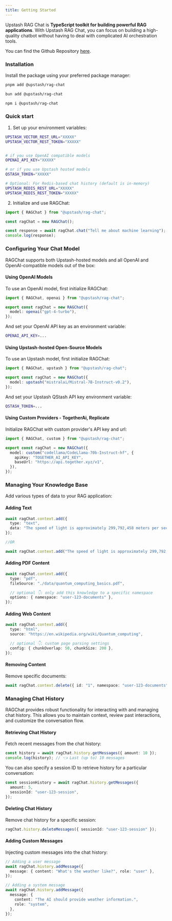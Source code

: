 ```yaml
---
title: Getting Started
---
```


Upstash RAG Chat is **TypeScript toolkit for building powerful RAG applications**. With Upstash RAG Chat, you can focus on building a high-quality chatbot without having to deal with complicated AI orchestration tools.

You can find the Github Repository [here](https://github.com/upstash/rag-chat).
        

### Installation

Install the package using your preferred package manager:

```sh
pnpm add @upstash/rag-chat

bun add @upstash/rag-chat

npm i @upstash/rag-chat
```

### Quick start

1. Set up your environment variables:

```sh
UPSTASH_VECTOR_REST_URL="XXXXX"
UPSTASH_VECTOR_REST_TOKEN="XXXXX"


# if you use OpenAI compatible models
OPENAI_API_KEY="XXXXX"

# or if you use Upstash hosted models
QSTASH_TOKEN="XXXXX"

# Optional: For Redis-based chat history (default is in-memory)
UPSTASH_REDIS_REST_URL="XXXXX"
UPSTASH_REDIS_REST_TOKEN="XXXXX"
```

2. Initialize and use RAGChat:

```typescript
import { RAGChat } from "@upstash/rag-chat";

const ragChat = new RAGChat();

const response = await ragChat.chat("Tell me about machine learning");
console.log(response);
```

### Configuring Your Chat Model

RAGChat supports both Upstash-hosted models and all OpenAI and OpenAI-compatible models out of the box:

#### Using OpenAI Models

To use an OpenAI model, first initialize RAGChat:

```typescript
import { RAGChat, openai } from "@upstash/rag-chat";

export const ragChat = new RAGChat({
  model: openai("gpt-4-turbo"),
});
```

And set your OpenAI API key as an environment variable:

```bash
OPENAI_API_KEY=...
```

#### Using Upstash-hosted Open-Source Models

To use an Upstash model, first initialize RAGChat:

```typescript
import { RAGChat, upstash } from "@upstash/rag-chat";

export const ragChat = new RAGChat({
  model: upstash("mistralai/Mistral-7B-Instruct-v0.2"),
});
```

And set your Upstash QStash API key environment variable:

```bash
QSTASH_TOKEN=...
```

#### Using Custom Providers - TogetherAi, Replicate

Initialize RAGChat with custom provider's API key and url:

```typescript
import { RAGChat, custom } from "@upstash/rag-chat";

export const ragChat = new RAGChat({
  model: custom("codellama/CodeLlama-70b-Instruct-hf", {
    apiKey: "TOGETHER_AI_API_KEY",
    baseUrl: "https://api.together.xyz/v1",
  }),
});
```

### Managing Your Knowledge Base

Add various types of data to your RAG application:

#### Adding Text

```typescript
await ragChat.context.add({
  type: "text",
  data: "The speed of light is approximately 299,792,458 meters per second.",
});

//OR

await ragChat.context.add("The speed of light is approximately 299,792,458 meters per second.");
```

#### Adding PDF Content

```typescript
await ragChat.context.add({
  type: "pdf",
  fileSource: "./data/quantum_computing_basics.pdf",

  // optional 👇: only add this knowledge to a specific namespace
  options: { namespace: "user-123-documents" },
});
```

#### Adding Web Content

```typescript
await ragChat.context.add({
  type: "html",
  source: "https://en.wikipedia.org/wiki/Quantum_computing",

  // optional 👇: custom page parsing settings
  config: { chunkOverlap: 50, chunkSize: 200 },
});
```

#### Removing Content

Remove specific documents:

```typescript
await ragChat.context.delete({ id: "1", namespace: "user-123-documents" });
```

### Managing Chat History

RAGChat provides robust functionality for interacting with and managing chat history. This allows you to maintain context, review past interactions, and customize the conversation flow.

#### Retrieving Chat History

Fetch recent messages from the chat history:

```typescript
const history = await ragChat.history.getMessages({ amount: 10 });
console.log(history); // 👈 Last (up to) 10 messages
```

You can also specify a session ID to retrieve history for a particular conversation:

```typescript
const sessionHistory = await ragChat.history.getMessages({
  amount: 5,
  sessionId: "user-123-session",
});
```

#### Deleting Chat History

Remove chat history for a specific session:

```typescript
ragChat.history.deleteMessages({ sessionId: "user-123-session" });
```

#### Adding Custom Messages

Injecting custom messages into the chat history:

```typescript
// Adding a user message
await ragChat.history.addMessage({
  message: { content: "What's the weather like?", role: "user" },
});

// Adding a system message
await ragChat.history.addMessage({
  message: {
    content: "The AI should provide weather information.",
    role: "system",
  },
});
```
